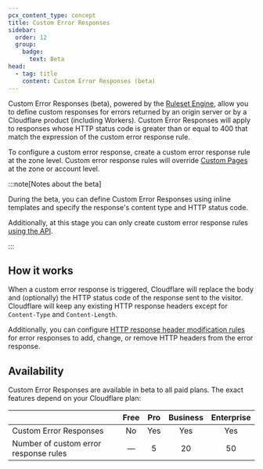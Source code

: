 ```yaml
---
pcx_content_type: concept
title: Custom Error Responses
sidebar:
  order: 12
  group:
    badge:
      text: Beta
head:
  - tag: title
    content: Custom Error Responses (beta)
---
```


Custom Error Responses (beta), powered by the [Ruleset Engine](/ruleset-engine/), allow you to define custom responses for errors returned by an origin server or by a Cloudflare product (including Workers). Custom Error Responses will apply to responses whose HTTP status code is greater than or equal to 400 that match the expression of the custom error response rule.

To configure a custom error response, create a custom error response rule at the zone level. Custom error response rules will override [Custom Pages](/support/more-dashboard-apps/cloudflare-custom-pages/configuring-custom-pages-error-and-challenge/) at the zone or account level.

:::note[Notes about the beta]

During the beta, you can define Custom Error Responses using inline templates and specify the response's content type and HTTP status code.

Additionally, at this stage you can only create custom error response rules [using the API](/rules/custom-error-responses/create-api/).

:::

## How it works

When a custom error response is triggered, Cloudflare will replace the body and (optionally) the HTTP status code of the response sent to the visitor. Cloudflare will keep any existing HTTP response headers except for `Content-Type` and `Content-Length`.

Additionally, you can configure [HTTP response header modification rules](/rules/transform/response-header-modification/) for error responses to add, change, or remove HTTP headers from the error response.

## Availability

Custom Error Responses are available in beta to all paid plans. The exact features depend on your Cloudflare plan:

|                                       | Free | Pro | Business | Enterprise |
| ------------------------------------- | :--: | :-: | :------: | :--------: |
| Custom Error Responses                |  No  | Yes |   Yes    |    Yes     |
| Number of custom error response rules |  —   |  5  |    20    |     50     |
